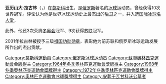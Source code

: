 {{unreferenced|time=2015-09-18T07:04:52+00:00}}
{{Infobox sportsperson
| name = 亚历山大·拉古林
| image = Vladimir Putin 23 May 2001-4.jpg
| image_size = 200px
| caption = 2001年
| birth_name       = 
| fullname         = 
| nationality      = 
| residence        = 
| birth_date =1941年5月5日
| birth_place = [[莫斯科|莫斯科]]
| death_date = {{death date and age|2004|11|17|1941|5|5}}
| death_place = 莫斯科
| height           = {{convert|1.87|m|ftin|abbr=on}}
| weight           = {{convert|100|kg|lb|0|abbr=on}}
| country          = 
| sport            = 冰球
| club             = CSKA 莫斯科
| retired          = 
| olympics         = 
| highestranking   = 
| pb               = 
| show-medals      = yes
| medaltemplates = 
{{MedalSport | 男子[[冰球|冰球]] }}
{{MedalCountry | {{URS}} }}
{{MedalCompetition | [[奥林匹克运动会|奥林匹克运动会]] }}
{{MedalGold | [[1964年冬季奥林匹克运动会|1964年冬奥会]] | 团体 }}
{{MedalGold | [[1968年冬季奥林匹克运动会|1968年冬奥会]] | 团体 }}
{{MedalGold | [[1972年冬季奥林匹克运动会|1972年冬奥会]] | 团体 }}
}}
{{组织奖励| {{三级祖国功勋勋章|2001}}<br/>{{荣誉勋章 (俄罗斯联邦)|1996}} {{劳动红旗勋章|1972}} {{苏联荣誉勋章|1965}} {{苏联荣誉勋章|1969}}}}
'''亚历山大·拉古林'''（{{lang|ru|Александр Павлович Рагулин}}，{{bd|1941年|5月5日|2004年|11月17日|L}}）在[[莫斯科|莫斯科]]出生，是[[俄罗斯|俄罗斯]]著名的[[冰球|冰球]]运动员，曾经获得10次世界冠军。评论认为他是世界冰球运动史上最杰出的[[后卫|后卫]]之一，并入选[[国际冰球名人堂|国际冰球名人堂]]。

此外，他还3次荣膺[[冬奥会|冬奥会]]冠军、9次获得[[苏联|苏联]]冠军。

2001年拉古林被授予三级[[祖国功勋勋章|祖国功勋勋章]]，表彰他为前苏联和俄罗斯冰球运动发展所作出的杰出贡献。

{{俄罗斯人小作品}}
{{DEFAULTSORT:Ragulin, Alexander}}
[[Category:莫斯科運動員|Category:莫斯科運動員]]
[[Category:俄罗斯冰球运动员|Category:俄罗斯冰球运动员]]
[[Category:蘇聯奧林匹克運動會金牌得主|Category:蘇聯奧林匹克運動會金牌得主]]
[[Category:1964年冬季奧林匹克運動會獎牌得主|Category:1964年冬季奧林匹克運動會獎牌得主]]
[[Category:1968年冬季奧林匹克運動會獎牌得主|Category:1968年冬季奧林匹克運動會獎牌得主]]
[[Category:1972年冬季奧林匹克運動會獎牌得主|Category:1972年冬季奧林匹克運動會獎牌得主]]
[[Category:奧林匹克運動會冰球獎牌得主|Category:奧林匹克運動會冰球獎牌得主]]
[[Category:安葬于瓦甘科沃公墓者|Category:安葬于瓦甘科沃公墓者]]